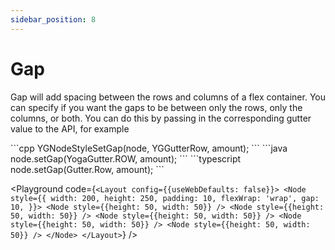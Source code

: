 ```yaml
---
sidebar_position: 8
---
```


# Gap

Gap will add spacing between the rows and columns of a flex container. You can
specify if you want the gaps to be between only the rows, only the columns, or
both. You can do this by passing in the corresponding gutter value to the API,
for example

<Tabs groupId="language">
<TabItem value="cpp" label="C/C++">
```cpp
YGNodeStyleSetGap(node, YGGutterRow, amount);
```
</TabItem>
<TabItem value="java" label="Java">
```java
node.setGap(YogaGutter.ROW, amount);
```
</TabItem>
<TabItem value="js" label="JavaScript">
```typescript
node.setGap(Gutter.Row, amount);
```
</TabItem>
</Tabs>


<Playground code={`<Layout config={{useWebDefaults: false}}>
  <Node
    style={{
      width: 200,
      height: 250,
      padding: 10,
      flexWrap: 'wrap',
      gap: 10,
    }}>
    <Node style={{height: 50, width: 50}} />
    <Node style={{height: 50, width: 50}} />
    <Node style={{height: 50, width: 50}} />
    <Node style={{height: 50, width: 50}} />
    <Node style={{height: 50, width: 50}} />
  </Node>
</Layout>`} />
